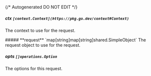 {/* Autogenerated DO NOT EDIT  */}

##### **ctx** `[context.Context](https://pkg.go.dev/context#Context)`
The context to use for the request.

<Collapsible>
    ##### **request** `map[string]map[string]shared.SimpleObject`
    The request object to use for the request.
    <Collapsible.Break/>
    <SimpleObject/>
</Collapsible>

##### **opts** `[]operations.Option`
The options for this request.

